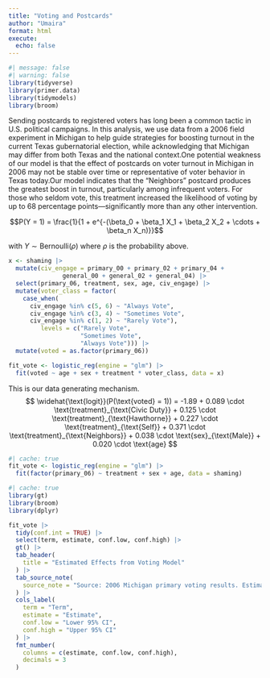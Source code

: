```yaml
---
title: "Voting and Postcards"
author: "Umaira"
format: html
execute: 
  echo: false
---
```


```r
#| message: false
#| warning: false
library(tidyverse)
library(primer.data)
library(tidymodels)
library(broom)

```

Sending postcards to registered voters has long been a common tactic in U.S. political campaigns. In this analysis, we use data from a 2006 field experiment in Michigan to help guide strategies for boosting turnout in the current Texas gubernatorial election, while acknowledging that Michigan may differ from both Texas and the national context.One potential weakness of our model is that the effect of postcards on voter turnout in Michigan in 2006 may not be stable over time or representative of voter behavior in Texas today.Our model indicates that the “Neighbors” postcard produces the greatest boost in turnout, particularly among infrequent voters. For those who seldom vote, this treatment increased the likelihood of voting by up to 68 percentage points—significantly more than any other intervention.

$$P(Y = 1) = \frac{1}{1 + e^{-(\beta_0 + \beta_1 X_1 + \beta_2 X_2 + \cdots + \beta_n X_n)}}$$

with $Y \sim \text{Bernoulli}(\rho)$ where $\rho$ is the probability above.

```r
x <- shaming |> 
  mutate(civ_engage = primary_00 + primary_02 + primary_04 + 
               general_00 + general_02 + general_04) |> 
  select(primary_06, treatment, sex, age, civ_engage) |> 
  mutate(voter_class = factor(
    case_when(
      civ_engage %in% c(5, 6) ~ "Always Vote",
      civ_engage %in% c(3, 4) ~ "Sometimes Vote",
      civ_engage %in% c(1, 2) ~ "Rarely Vote"),
         levels = c("Rarely Vote", 
                    "Sometimes Vote", 
                    "Always Vote"))) |>
  mutate(voted = as.factor(primary_06))

fit_vote <- logistic_reg(engine = "glm") |>
  fit(voted ~ age + sex + treatment * voter_class, data = x)
```


This is our data generating mechanism.
$$
\widehat{\text{logit}}(P(\text{voted} = 1)) = -1.89 + 0.089 \cdot \text{treatment}_{\text{Civic Duty}} + 0.125 \cdot \text{treatment}_{\text{Hawthorne}} + 0.227 \cdot \text{treatment}_{\text{Self}} + 0.371 \cdot \text{treatment}_{\text{Neighbors}} + 0.038 \cdot \text{sex}_{\text{Male}} + 0.020 \cdot \text{age}
$$


```r
#| cache: true
fit_vote <- logistic_reg(engine = "glm") |>
  fit(factor(primary_06) ~ treatment + sex + age, data = shaming)
```


```r
#| cache: true
library(gt)
library(broom)
library(dplyr)

fit_vote |>
  tidy(conf.int = TRUE) |>
  select(term, estimate, conf.low, conf.high) |>
  gt() |>
  tab_header(
    title = "Estimated Effects from Voting Model"
  ) |>
  tab_source_note(
    source_note = "Source: 2006 Michigan primary voting results. Estimates are on the log-odds scale. Confidence intervals are 95%."
  ) |>
  cols_label(
    term = "Term",
    estimate = "Estimate",
    conf.low = "Lower 95% CI",
    conf.high = "Upper 95% CI"
  ) |>
  fmt_number(
    columns = c(estimate, conf.low, conf.high),
    decimals = 3
  )

```
